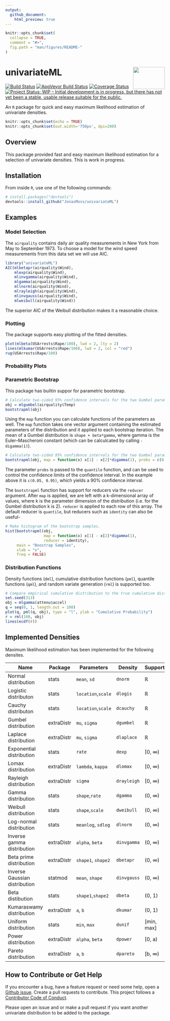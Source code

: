 ```yaml
---
output:
  github_document:
    html_preview: true
---
```


<!-- README.md is generated from README.Rmd. Please edit that file -->

```r
knitr::opts_chunk$set(
  collapse = TRUE,
  comment = "#>",
  fig.path = "man/figures/README-"
)
```

# univariateML <img src="man/figures/logo.png" align="right" width="100" height="70" />
[![Build Status](https://travis-ci.org/JonasMoss/univariateML.svg?branch=master)](https://travis-ci.org/JonasMoss/univariateML)
[![AppVeyor Build Status](https://ci.appveyor.com/api/projects/status/github/JonasMoss/univariateML?branch=master&svg=true)](https://ci.appveyor.com/project/JonasMoss/univariateML)
[![Coverage Status](https://codecov.io/gh/JonasMoss/univariateML/branch/master/graph/badge.svg)](https://codecov.io/gh/JonasMoss/univariateML?branch=master)
[![Project Status: WIP – Initial development is in progress, but there has not yet been a stable, usable release suitable for the public.](https://www.repostatus.org/badges/latest/wip.svg)](https://www.repostatus.org/#wip)

An `R` package for quick and easy maximum likelihood estimation of univariate densities.
```r
knitr::opts_chunk$set(echo = TRUE)
knitr::opts_chunk$set(out.width='750px', dpi=200)
```

## Overview
This package provided fast and easy maximum likelihood estimation for a 
selection of univariate densities. This is work in progress.

## Installation
From inside `R`, use one of the following commands:
```r
# install.packages("devtools")
devtools::install_github("JonasMoss/univariateML")
```

## Examples

### Model Selection
The `airquality` contains daily air quality measurements in New York from May to
September 1973. To choose a model for the wind speed measurements from this 
data set we will use AIC.

```R
library("univariateML")
AIC(mlbetapr(airquality$Wind),
    mlexp(airquality$Wind),
    mlinvgamma(airquality$Wind),
    mlgamma(airquality$Wind),
    mllnorm(airquality$Wind),
    mlrayleigh(airquality$Wind),
    mlinvgauss(airquality$Wind),
    mlweibull(airquality$Wind))
```
The superior AIC of the Weibull distribution makes it a reasonable choice. 

### Plotting
The package supports easy plotting of the fitted densities. 

```r
plot(mlbeta(USArrests$Rape/100), lwd = 2, lty = 2)
lines(mlkumar(USArrests$Rape/100), lwd = 2, col = "red")
rug(USArrests$Rape/100)

```

### Probability Plots

### Parametric Bootstrap
This package has builtin suppor for parametric bootstrap.

```r
# Calculate two-sided 95% confidence intervals for the two Gumbel parameters.
obj = mlgumbel(airquality$Temp)
bootstrapml(obj)
```

Using the `map` function you can calculate functions of the parameters as well.
The `map` function takes one vector argument containing the estimated parameters 
of the distribution and it applied to each bootstrap iteration. 
The mean of a Gumbel distribution is `shape + beta*gamma`, where gamma is the
Euler–Mascheroni constant (which can be calculcated by calling `-digamma(1)`). 

```r
# Calculate two-sided 95% confidence intervals for the two Gumbel parameters.
bootstrapml(obj, map = function(x) x[1] - x[2]*digamma(1), probs = c(0.05, 0.95))
```

The parameter `probs` is passed to the `quantile` function, and can be used to
control the confidence limits of the confidence interval. In the example above
it is `c(0.05, 0.95)`, which yields a 90% confidence interval.

The `bootstrapml` function has support for reducers via the `reducer` argument.
After `map` is applied, we are left with a k-dimensional array of values, where
k is the parameter dimension of the distribution (i.e. for the Gumbel 
distribution k is 2). `reducer`  is applied to each row of this array.
The default reducer is `quantile`, but reducers such as `identity` can also be 
useful-

```r
# Make histogram of the bootstrap samples.
hist(bootstrapml(obj, 
                 map = function(x) x[1] - x[2]*digamma(1), 
                 reducer = identity),
     main = "Boostrap Samples",
     xlab = "x",
     freq = FALSE)
```


### Distribution Functions
Density functions (`dml`), cumulative distribution functions (`pml`), 
quantile functions (`qml`), and random variate generation (`rml`) is supported 
too.

```r
# Compare empirical cumulative distribution to the true cumulative distribution.
set.seed(313)
obj = mlgamma(attenu$accel)
q = seq(0, 1, length.out = 100)
plot(q, pml(q, obj), type = "l", ylab = "Cumulative Probability")
r = rml(100, obj)
lines(ecdf(r))
```


## Implemented Densities
Maximum likelihood estimation has been implemented for the following densites.

| Name                          | Package    | Parameters                  | Density     | Support    |
|-------------------------------|------------|-----------------------------|-------------|------------|
| Normal distribution           | stats      | `mean`, `sd`                | `dnorm`     | ℝ          | 
| Logistic distributon          | stats      | `location`,`scale`          | `dlogis`    | ℝ          |
| Cauchy distributon            | stats      | `location`,`scale`          | `dcauchy`   | ℝ          |
| Gumbel distribution           | extraDistr | `mu`, `sigma`               | `dgumbel`   | ℝ          |
| Laplace distribution          | extraDistr | `mu`, `sigma`               | `dlaplace`  | ℝ          |
| Exponential distribution      | stats      | `rate`                      | `dexp`      | [0, ∞)     |
| Lomax distribution            | extraDistr | `lambda`, `kappa`           | `dlomax`    | [0, ∞)     |
| Rayleigh distribution         | extraDistr | `sigma`                     | `drayleigh` | [0, ∞)     |
| Gamma distribution            | stats      | `shape`,`rate`              | `dgamma`    | (0, ∞)     |
| Weibull distribution          | stats      | `shape`,`scale`             | `dweibull`  | (0, ∞)     |
| Log-normal distribution       | stats      | `meanlog`, `sdlog`          | `dlnorm`    | (0, ∞)     |
| Inverse gamma distribution    | extraDistr | `alpha`, `beta`             | `dinvgamma` | (0, ∞)     |
| Beta prime distribution       | extraDistr | `shape1`, `shape2`          | `dbetapr`   | (0, ∞)     |
| Inverse Gaussian distribution | statmod    | `mean`, `shape`             | `dinvgauss` | (0, ∞)     |
| Beta distibution              | stats      | `shape1`,`shape2`           | `dbeta`     | (0, 1)     | 
| Kumaraswamy distribution      | extraDistr | `a`, `b`                    | `dkumar`    | (0, 1)     |
| Uniform distribution          | stats      | `min`, `max`                | `dunif`     | [min, max] |
| Power distribution            | extraDistr | `alpha`, `beta`             | `dpower`    | [0, a)     |
| Pareto distribution           | extraDistr | `a`, `b`                    | `dpareto`   | [b, ∞)     |

## How to Contribute or Get Help
If you encounter a bug, have a feature request or need some help, open a [Github issue](https://github.com/JonasMoss/univariateML/issues). Create a pull requests
to contribute. This project follows a [Contributor Code of Conduct](https://www.contributor-covenant.org/version/1/4/code-of-conduct.md).

Please open an issue and or make a pull request if you want another univariate 
distribution to be added to the package. 
